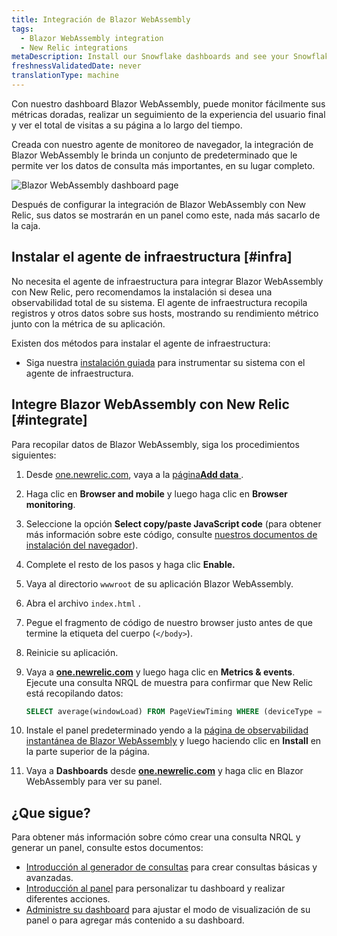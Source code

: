 ```yaml
---
title: Integración de Blazor WebAssembly
tags:
  - Blazor WebAssembly integration
  - New Relic integrations
metaDescription: Install our Snowflake dashboards and see your Snowflake data in New Relic.
freshnessValidatedDate: never
translationType: machine
---
```


Con nuestro dashboard Blazor WebAssembly, puede monitor fácilmente sus métricas doradas, realizar un seguimiento de la experiencia del usuario final y ver el total de visitas a su página a lo largo del tiempo.

Creada con nuestro agente de monitoreo de navegador, la integración de Blazor WebAssembly le brinda un conjunto de <InlinePopover type="dashboards"/>predeterminado que le permite ver los datos de consulta más importantes, en su lugar completo.

<img
  title="Blazor WebAssembly dashboard"
  alt="Blazor WebAssembly dashboard page"
  src="/images/infrastructure_screenshot-full_Blazor-WebAssembly-dashboard.webp"
/>

<figcaption>
  Después de configurar la integración de Blazor WebAssembly con New Relic, sus datos se mostrarán en un panel como este, nada más sacarlo de la caja.
</figcaption>

## Instalar el agente de infraestructura [#infra]

No necesita el agente de infraestructura para integrar Blazor WebAssembly con New Relic, pero recomendamos la instalación si desea una observabilidad total de su sistema. El agente de infraestructura recopila registros y otros datos sobre sus hosts, mostrando su rendimiento métrico junto con la métrica de su aplicación.

Existen dos métodos para instalar el agente de infraestructura:

* Siga nuestra [instalación guiada](https://one.newrelic.com/launcher/catalog-pack-details.launcher/?pane=eyJuZXJkbGV0SWQiOiJucjEtY29yZS5saXN0aW5nIn0=&cards%5B0%5D=eyJuZXJkbGV0SWQiOiJucjEtaW5zdGFsbC1uZXdyZWxpYy5ucjEtaW5zdGFsbC1uZXdyZWxpYyJ9) para instrumentar su sistema con el agente de infraestructura.

## Integre Blazor WebAssembly con New Relic [#integrate]

Para recopilar datos de Blazor WebAssembly, siga los procedimientos siguientes:

1. Desde [one.newrelic.com](https://one.newrelic.com), vaya a la [página<DNT>**Add data**</DNT> ](https://one.newrelic.com/marketplace).

2. Haga clic en <DNT>**Browser and mobile**</DNT> y luego haga clic en <DNT>**Browser monitoring**</DNT>.

3. Seleccione la opción <DNT>**Select copy/paste JavaScript code**</DNT> (para obtener más información sobre este código, consulte [nuestros documentos de instalación del navegador](/docs/browser/browser-monitoring/installation/install-browser-monitoring-agent)).

4. Complete el resto de los pasos y haga clic <DNT>**Enable.**</DNT>

5. Vaya al directorio `wwwroot` de su aplicación Blazor WebAssembly.

6. Abra el archivo `index.html` .

7. Pegue el fragmento de código de nuestro browser justo antes de que termine la etiqueta del cuerpo (`</body>`).

8. Reinicie su aplicación.

9. Vaya a <DNT>**[one.newrelic.com](https://one.newrelic.com/all-capabilities)**</DNT> y luego haga clic en <DNT>**Metrics & events**</DNT>. Ejecute una consulta NRQL de muestra para confirmar que New Relic está recopilando datos:

   ```sql
   SELECT average(windowLoad) FROM PageViewTiming WHERE (deviceType = 'Desktop') FACET `userAgentName` SINCE 604800 seconds AGO TIMESERIES
   ```

10. Instale el panel predeterminado yendo a la [página de observabilidad instantánea de Blazor WebAssembly](https://newrelic.com/instant-observability/blazor-web-assembly) y luego haciendo clic en <DNT>**Install**</DNT> en la parte superior de la página.

11. Vaya a <DNT>**Dashboards**</DNT> desde <DNT>**[one.newrelic.com](https://one.newrelic.com/all-capabilities)**</DNT> y haga clic en Blazor WebAssembly para ver su panel.

## ¿Que sigue?

Para obtener más información sobre cómo crear una consulta NRQL y generar un panel, consulte estos documentos:

* [Introducción al generador de consultas](/docs/query-your-data/explore-query-data/query-builder/introduction-query-builder) para crear consultas básicas y avanzadas.
* [Introducción al panel](/docs/query-your-data/explore-query-data/dashboards/introduction-dashboards) para personalizar tu dashboard y realizar diferentes acciones.
* [Administre su dashboard](/docs/query-your-data/explore-query-data/dashboards/manage-your-dashboard) para ajustar el modo de visualización de su panel o para agregar más contenido a su dashboard.
